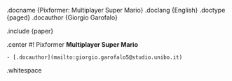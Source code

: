 .docname {Pixformer: Multiplayer Super Mario}
.doclang {English}
.doctype {paged}
.docauthor {Giorgio Garofalo}

.include {paper}

.center
    #! Pixformer
    **Multiplayer Super Mario**

    - [.docauthor](mailto:giorgio.garofalo5@studio.unibo.it)
    
.whitespace